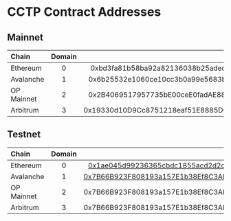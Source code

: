 # CCTP Contract Addresses

## Mainnet

| Chain     | Domain | Address |
| :-------- | :----: | ------: |
| Ethereum  |   0    | 0xbd3fa81b58ba92a82136038b25adec7066af3155 |
| Avalanche |   1    | 0x6b25532e1060ce10cc3b0a99e5683b91bfde6982 |
| OP Mainnet|   2    | 0x2B4069517957735bE00ceE0fadAE88a26365528f |
| Arbitrum  |   3    | 0x19330d10D9Cc8751218eaf51E8885D058642E08A |

## Testnet

| Chain     | Domain |                                                                                                                            Address |
| :-------- | :----: | ---------------------------------------------------------------------------------------------------------------------------------: |
| Ethereum  |   0    |       [0x1ae045d99236365cbdc1855acd2d2cfc232d04d1](https://goerli.etherscan.io/address/0x1ae045d99236365cbdc1855acd2d2cfc232d04d1) |
| Avalanche |   1    | [0x7B66B923F808193a157E1b38Ef8C3AE8a97ACe98](https://testnet.snowtrace.io/address/0x7b66b923f808193a157e1b38ef8c3ae8a97ace98#code) |
| OP Mainnet|   2    |                                                                                         0x7B66B923F808193a157E1b38Ef8C3AE8a97ACe98 |
| Arbitrum  |   3    |                                                                                         0x7B66B923F808193a157E1b38Ef8C3AE8a97ACe98 |
